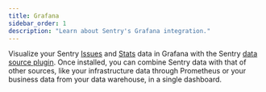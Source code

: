 ```yaml
---
title: Grafana
sidebar_order: 1
description: "Learn about Sentry's Grafana integration."
---
```


Visualize your Sentry [Issues](/product/issues/) and [Stats](/product/stats/) data in Grafana with the Sentry [data source plugin](https://grafana.com/grafana/plugins/grafana-sentry-datasource/). Once installed, you can combine Sentry data with that of other sources, like your infrastructure data through Prometheus or your business data from your data warehouse, in a single dashboard.

